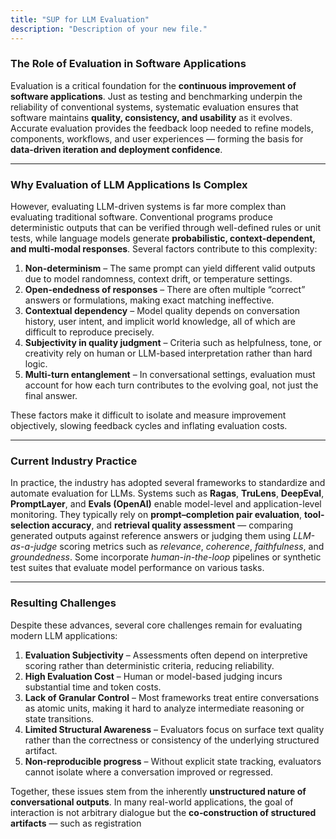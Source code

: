```yaml
---
title: "SUP for LLM Evaluation"
description: "Description of your new file."
---
```


### The Role of Evaluation in Software Applications

Evaluation is a critical foundation for the **continuous improvement of software applications**. Just as testing and benchmarking underpin the reliability of conventional systems, systematic evaluation ensures that software maintains **quality, consistency, and usability** as it evolves. Accurate evaluation provides the feedback loop needed to refine models, components, workflows, and user experiences — forming the basis for **data-driven iteration and deployment confidence**.

---

### Why Evaluation of LLM Applications Is Complex

However, evaluating LLM-driven systems is far more complex than evaluating traditional software. Conventional programs produce deterministic outputs that can be verified through well-defined rules or unit tests, while language models generate **probabilistic, context-dependent, and multi-modal responses**. Several factors contribute to this complexity:

1. **Non-determinism** – The same prompt can yield different valid outputs due to model randomness, context drift, or temperature settings.
2. **Open-endedness of responses** – There are often multiple “correct” answers or formulations, making exact matching ineffective.
3. **Contextual dependency** – Model quality depends on conversation history, user intent, and implicit world knowledge, all of which are difficult to reproduce precisely.
4. **Subjectivity in quality judgment** – Criteria such as helpfulness, tone, or creativity rely on human or LLM-based interpretation rather than hard logic.
5. **Multi-turn entanglement** – In conversational settings, evaluation must account for how each turn contributes to the evolving goal, not just the final answer.

These factors make it difficult to isolate and measure improvement objectively, slowing feedback cycles and inflating evaluation costs.

---

### Current Industry Practice

In practice, the industry has adopted several frameworks to standardize and automate evaluation for LLMs. Systems such as **Ragas**, **TruLens**, **DeepEval**, **PromptLayer**, and **Evals (OpenAI)** enable model-level and application-level monitoring. They typically rely on **prompt–completion pair evaluation**, **tool-selection accuracy**, and **retrieval quality assessment** — comparing generated outputs against reference answers or judging them using _LLM-as-a-judge_ scoring metrics such as _relevance_, _coherence_, _faithfulness_, and _groundedness_. Some incorporate _human-in-the-loop_ pipelines or synthetic test suites that evaluate model performance on various tasks.

---

### Resulting Challenges

Despite these advances, several core challenges remain for evaluating modern LLM applications:

1. **Evaluation Subjectivity** – Assessments often depend on interpretive scoring rather than deterministic criteria, reducing reliability.
2. **High Evaluation Cost** – Human or model-based judging incurs substantial time and token costs.
3. **Lack of Granular Control** – Most frameworks treat entire conversations as atomic units, making it hard to analyze intermediate reasoning or state transitions.
4. **Limited Structural Awareness** – Evaluators focus on surface text quality rather than the correctness or consistency of the underlying structured artifact.
5. **Non-reproducible progress** – Without explicit state tracking, evaluators cannot isolate where a conversation improved or regressed.

Together, these issues stem from the inherently **unstructured nature of conversational outputs**. In many real-world applications, the goal of interaction is not arbitrary dialogue but the **co‑construction of structured artifacts** — such as registration
